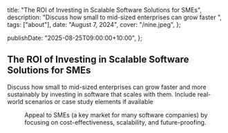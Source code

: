   title: "The ROI of Investing in Scalable Software Solutions for SMEs",
  description: "Discuss how small to mid-sized enterprises can grow faster ",
  tags: ["about"],
  date: "August 7, 2024",
  cover: "/nine.jpeg",
};

  publishDate: "2025-08-25T09:00:00+10:00",
};

## The ROI of Investing in Scalable Software Solutions for SMEs

Discuss how small to mid-sized enterprises can grow faster and more sustainably by investing in software that scales with them. Include real-world scenarios or case study elements if available
<Figure
  src="/ten.jpeg"
  alt="MotherFuckers Been Doing Good till Tommorrow"
  width={500}
  height={500}
/>

Appeal to SMEs (a key market for many software companies) by focusing on cost-effectiveness, scalability, and future-proofing.
